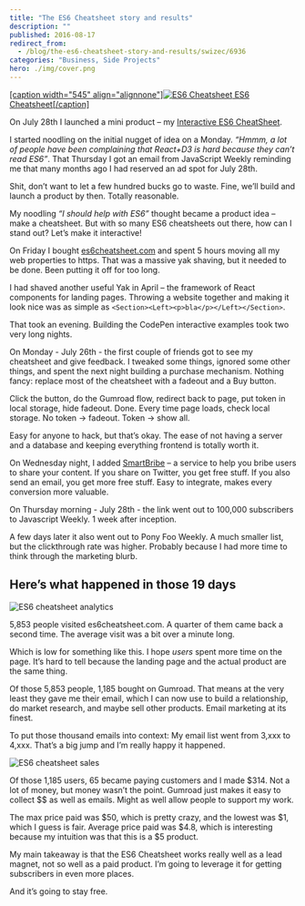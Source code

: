 ```yaml
---
title: "The ES6 Cheatsheet story and results"
description: ""
published: 2016-08-17
redirect_from:
  - /blog/the-es6-cheatsheet-story-and-results/swizec/6936
categories: "Business, Side Projects"
hero: ./img/cover.png
---
```


[\[caption width="545" align="alignnone"\]![ES6 Cheatsheet](./img/cover.png) ES6 Cheatsheet\[/caption\]](https://es6cheatsheet.com)

On July 28th I launched a mini product – my [Interactive ES6 CheatSheet](https://es6cheatsheet.com/).

I started noodling on the initial nugget of idea on a Monday. _“Hmmm, a lot of people have been complaining that React+D3 is hard because they can’t read ES6”_. That Thursday I got an email from JavaScript Weekly reminding me that many months ago I had reserved an ad spot for July 28th.

Shit, don’t want to let a few hundred bucks go to waste. Fine, we’ll build and launch a product by then. Totally reasonable.

My noodling _“I should help with ES6”_ thought became a product idea – make a cheatsheet. But with so many ES6 cheatsheets out there, how can I stand out? Let’s make it interactive!

On Friday I bought [es6cheatsheet.com](https://es6cheatsheet.com) and spent 5 hours moving all my web properties to https. That was a massive yak shaving, but it needed to be done. Been putting it off for too long.

I had shaved another useful Yak in April – the framework of React components for landing pages. Throwing a website together and making it look nice was as simple as `<Section><Left><p>bla</p></Left></Section>`.

That took an evening. Building the CodePen interactive examples took two very long nights.

On Monday - July 26th - the first couple of friends got to see my cheatsheet and give feedback. I tweaked some things, ignored some other things, and spent the next night building a purchase mechanism. Nothing fancy: replace most of the cheatsheet with a fadeout and a Buy button.

Click the button, do the Gumroad flow, redirect back to page, put token in local storage, hide fadeout. Done. Every time page loads, check local storage. No token -> fadeout. Token -> show all.

Easy for anyone to hack, but that’s okay. The ease of not having a server and a database and keeping everything frontend is totally worth it.

On Wednesday night, I added [SmartBribe](http://www.smartbribe.com/) – a service to help you bribe users to share your content. If you share on Twitter, you get free stuff. If you also send an email, you get more free stuff. Easy to integrate, makes every conversion more valuable.

On Thursday morning - July 28th - the link went out to 100,000 subscribers to Javascript Weekly. 1 week after inception.

A few days later it also went out to Pony Foo Weekly. A much smaller list, but the clickthrough rate was higher. Probably because I had more time to think through the marketing blurb.

## Here’s what happened in those 19 days

![ES6 cheatsheet analytics](https://swizec.com/wp-content/uploads/2016/08/Screen-Shot-2016-08-17-at-00.06.19-1024x360.png)

5,853 people visited es6cheatsheet.com. A quarter of them came back a second time. The average visit was a bit over a minute long.

Which is low for something like this. I hope _users_ spent more time on the page. It’s hard to tell because the landing page and the actual product are the same thing.

Of those 5,853 people, 1,185 bought on Gumroad. That means at the very least they gave me their email, which I can now use to build a relationship, do market research, and maybe sell other products. Email marketing at its finest.

To put those thousand emails into context: My email list went from 3,xxx to 4,xxx. That’s a big jump and I’m really happy it happened.

![ES6 cheatsheet sales](https://swizec.com/wp-content/uploads/2016/08/Screen-Shot-2016-08-16-at-23.41.01-1024x486.png)

Of those 1,185 users, 65 became paying customers and I made $314. Not a lot of money, but money wasn’t the point. Gumroad just makes it easy to collect $$ as well as emails. Might as well allow people to support my work.

The max price paid was $50, which is pretty crazy, and the lowest was $1, which I guess is fair. Average price paid was $4.8, which is interesting because my intuition was that this is a $5 product.

My main takeaway is that the ES6 Cheatsheet works really well as a lead magnet, not so well as a paid product. I’m going to leverage it for getting subscribers in even more places.

And it’s going to stay free.
